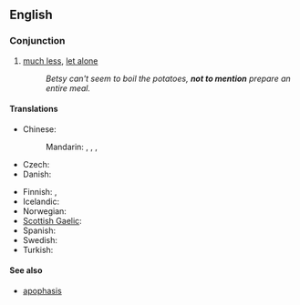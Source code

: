 ==English==

===Conjunction===
{{head|en|conjunction|head=[[not]] [[to]] [[mention]]}}

# [[much less]], [[let alone]]
#: ''Betsy can't seem to boil the potatoes, '''not to mention''' prepare an entire meal.''

====Translations====
{{trans-top|much less}}
* Chinese:
*: Mandarin: {{t-|cmn|更不用說|sc=Hani}}, {{t-|cmn|更不用说|tr=gèng bùyòng shuō|sc=Hani}}, {{t-|cmn|何況|sc=Hani}}, {{t-|cmn|何况|tr=hékuàng|sc=Hani}}
* Czech: {{t-|cs|nemluvě}}
* Danish: {{t|da|for ikke at nævne}}
{{trans-mid}}
* Finnish: {{t-|fi|puhumattakaan}}, {{t-|fi|saati}}
* Icelandic: {{t|is|hvað þá heldur}}
* Norwegian: {{t|no|for ikke å snakke om}}
* [[Scottish Gaelic]]: {{t-|gd|gun luaidh|xs=Scottish Gaelic}}
* Spanish: {{t|es|sin mencionar}}
* Swedish: {{t-|sv|för att inte tala om}}
* Turkish: {{qualifier|colloquial}} {{t|tr|bırak}}
{{trans-bottom}}

====See also====
* [[apophasis]]